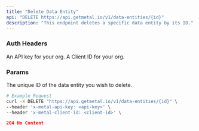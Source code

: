 ```yaml
---
title: "Delete Data Entity"
api: "DELETE https://api.getmetal.io/v1/data-entities/{id}"
description: "This endpoint deletes a specific data entity by its ID."
---
```


### Auth Headers

<ParamField required header="x-metal-api-key" type="string">
  An API key for your org.
</ParamField>

<ParamField required header="x-metal-client-id" type="string">
  A Client ID for your org.
</ParamField>

### Params

<ParamField required path="id" type="string">
  The unique ID of the data entity you wish to delete.
</ParamField>

<RequestExample>

```bash
# Example Request
curl -X DELETE "https://api.getmetal.io/v1/data-entities/{id}" \
--header 'x-metal-api-key: <api-key>' \
--header 'x-metal-client-id: <client-id>' \
```

</RequestExample>

<ResponseExample>

```json
204 No Content
```

</ResponseExample>
